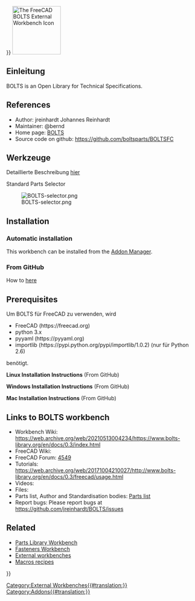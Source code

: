 <languages/>
{{UnfinishedDocu{{#translation:}}}}
[[Image:BOLTSFC_workbench_icon.svg|thumb|128px|<span lang="en" dir="ltr" class="mw-content-ltr">The FreeCAD BOLTS External Workbench Icon</span>]]

<span id="Introduction"></span>
==Einleitung==

{{TOCright}}

<div lang="en" dir="ltr" class="mw-content-ltr">
BOLTS is an Open Library for Technical Specifications.
</div>

<div lang="en" dir="ltr" class="mw-content-ltr">
==References==
</div>

<div lang="en" dir="ltr" class="mw-content-ltr">
* Author: jreinhardt Johannes Reinhardt
* Maintainer: @bernd
* Home page: [https://boltsparts.github.io BOLTS]
* Source code on github: https://github.com/boltsparts/BOLTSFC
</div>

<span id="Tools"></span>
==Werkzeuge==

Detaillierte Beschreibung [https://web.archive.org/web/20171004210027/http://www.bolts-library.org/en/docs/0.3/freecad/usage.html hier]

<div lang="en" dir="ltr" class="mw-content-ltr">
Standard Parts Selector
</div>

<div lang="en" dir="ltr" class="mw-content-ltr">
[[Image:BOLTS-selector.png]]
</div>

<div lang="en" dir="ltr" class="mw-content-ltr">
==Installation==
</div>

<div lang="en" dir="ltr" class="mw-content-ltr">
===Automatic installation===
</div>

<div lang="en" dir="ltr" class="mw-content-ltr">
This workbench can be installed from the [[Std_AddonMgr|Addon Manager]].
</div>

<div lang="en" dir="ltr" class="mw-content-ltr">
===From GitHub===
</div>

<div lang="en" dir="ltr" class="mw-content-ltr">
How to [https://github.com/boltsparts/BOLTSFC#readme here]
</div>

<div lang="en" dir="ltr" class="mw-content-ltr">
==Prerequisites==
</div>

Um BOLTS für FreeCAD zu verwenden, wird
*    FreeCAD (https://freecad.org)
*    python 3.x
*    pyyaml (https://pyyaml.org)
*    importlib (https://pypi.python.org/pypi/importlib/1.0.2) (nur für Python 2.6)
benötigt.

<div lang="en" dir="ltr" class="mw-content-ltr">
'''Linux Installation Instructions''' (From GitHub)
</div>

<div lang="en" dir="ltr" class="mw-content-ltr">
'''Windows Installation Instructions''' (From GitHub)
</div>

<div lang="en" dir="ltr" class="mw-content-ltr">
'''Mac Installation Instructions''' (From GitHub)
</div>

<div lang="en" dir="ltr" class="mw-content-ltr">
==Links to BOLTS workbench==
</div>

<div lang="en" dir="ltr" class="mw-content-ltr">
* Workbench Wiki: https://web.archive.org/web/20210513004234/https://www.bolts-library.org/en/docs/0.3/index.html
* FreeCAD Wiki: 
* FreeCAD Forum: [https://forum.freecad.org/viewtopic.php?f=8&t=4549 4549]
* Tutorials: https://web.archive.org/web/20171004210027/http://www.bolts-library.org/en/docs/0.3/freecad/usage.html
* Videos:  
* Files: 
* Parts list, Author and Standardisation bodies: [https://web.archive.org/web/20210125065220/https://www.bolts-library.org/en/parts/index.html Parts list]
* Report bugs: Please report bugs at https://github.com/jreinhardt/BOLTS/issues
</div>

<div lang="en" dir="ltr" class="mw-content-ltr">
==Related==
</div>

<div lang="en" dir="ltr" class="mw-content-ltr">
* [[Parts_Library_Workbench|Parts Library Workbench]]
* [[Fasteners_Workbench|Fasteners Workbench]]
* [[External_workbenches|External workbenches]]
* [[Macros_recipes|Macros recipes]]
</div>


{{Userdocnavi{{#translation:}}}}
[[Category:External Workbenches{{#translation:}}]]
[[Category:Addons{{#translation:}}]]